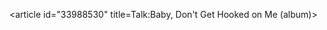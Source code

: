 <article id="33988530" title=Talk:Baby, Don't Get Hooked on Me (album)>
	<talkpage id="33988530" title="Talk:Baby, Don't Get Hooked on Me (album)">
{{album|class=stub}}
	</talkpage>
</article>